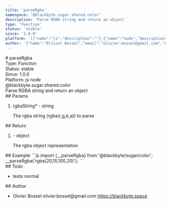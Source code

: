 ```yaml
---
title: 'parseRgba'
namespace: '@blackbyte.sugar.shared.color'
description: 'Parse RGBA string and return an object'
type: 'Function'
status: 'stable'
since: '1.0.0'
platform: '[{"name":"js","description":""},{"name":"node","description":""}]'
author: '{"name":"Olivier Bossel","email":"olivier.bossel@gmail.com","url":"https://blackbyte.space"}'
---
```


<div class="docmap-mdx">
  # parseRgba
  <div class="_metas">
    <div class="_type">
      <span class="_type-label">Type:</span>
      <span class="_type-value">Function</span>
    </div>
    <div class="_status">
      <span class="_status-label">Status:</span>
      <span class="_status-value -stable">stable</span>
    </div>
    <div class="_since">
      <span class="_since-label">Since:</span>
      <span class="_since-value">1.0.0</span>
    </div>
    <div class="_platform">
      <span class="_platform-label">Platform:</span>
      <span class="_platform-value -js">js</span>
      <span class="_platform-value -node">node</span>
    </div>
  </div>
  <div class="_namespace">@blackbyte.sugar.shared.color</div>
  <div class="_description typo-lead typo-format">
    Parse RGBA string and return an object
  </div>
  <div class="_params">
    ## Params
    <ol class="_list">
      <li class="_item">
        <span class="_name">
          rgbaString<span class="_required">*</span>
        </span>
        <span class="_default">-</span> <span class="_type">string</span>
        <p class="_description">
          The rgba string &lpar;rgba&lpar;r&comma;g&comma;b&comma;a&rpar;&rpar;
          to parse
        </p>
      </li>
    </ol>
  </div>
  <div class="_return">
    ## Return
    <ol class="_list">
      <li class="_item">
        <span class="_default">-</span>
        <span class="_type">object</span>
        <p class="_description">The rgba object representation</p>
      </li>
    </ol>
  </div>
  <div class="_examples">
    ## Example ```js import {__parseRgba} from '@blackbyte/sugar/color';
    __parseRgba('rgba(20,10,100,20)'); ```
  </div>
  <div class="_todo">
    ## Todo
    <ul class="_list">
      <li class="_item">
        <span class="_description">tests</span>
        <span class="_priority -normal">normal</span>
      </li>
    </ul>
  </div>
  <div class="_author">
    ## Author
    <ul class="_list">
      <li class="_item">
        <span class="_name">Olivier Bossel</span>
        <span class="_email">olivier.bossel@gmail.com</span>
        <a href="https://blackbyte.space" target="_blank" class="_url">
          https://blackbyte.space
        </a>
      </li>
    </ul>
  </div>
</div>
